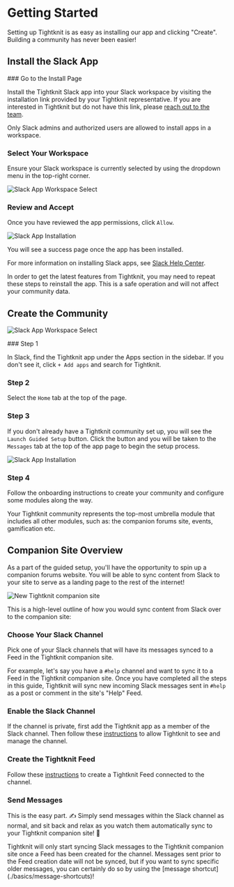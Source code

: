 
# Getting Started

Setting up Tightknit is as easy as installing our app and clicking "Create". Building a community has never been easier!

## Install the Slack App

<Steps>
### Go to the Install Page

Install the Tightknit Slack app into your Slack workspace by visiting the installation link provided by your Tightknit representative.
If you are interested in Tightknit but do not have this link, please [reach out to the team](https://calendly.com/tightknitai/introductory-call).

<Callout type="info">
  Only Slack admins and authorized users are allowed to install apps in a
  workspace.
</Callout>

### Select Your Workspace

Ensure your Slack workspace is currently selected by using the dropdown menu in the top-right corner.

![Slack App Workspace Select](/slack-app-workspace-select.png)

### Review and Accept

Once you have reviewed the app permissions, click `Allow`.

![Slack App Installation](/slack-app-installation.png)

You will see a success page once the app has been installed.

</Steps>

For more information on installing Slack apps, see [Slack Help Center](https://slack.com/help/articles/202035138-Add-apps-to-your-Slack-workspace).

<Callout type="info">
  In order to get the latest features from Tightknit, you may need to repeat
  these steps to reinstall the app. This is a safe operation and will not affect
  your community data.
</Callout>

## Create the Community

![Slack App Workspace Select](/tightknit-app-home-new_with-indicators.png)

<Steps>
### Step 1

In Slack, find the Tightknit app under the Apps section in the sidebar.
If you don't see it, click `+ Add apps` and search for Tightknit.

### Step 2

Select the `Home` tab at the top of the page.

### Step 3

If you don't already have a Tightknit community set up, you will see the `Launch Guided Setup` button.
Click the button and you will be taken to the `Messages` tab at the top of the app page to begin the setup process.

![Slack App Installation](/getting-started/guided-setup-flow-start.png)

### Step 4

Follow the onboarding instructions to create your community and configure some modules along the way.

Your Tightknit community represents the top-most umbrella module that includes all other modules, such as: the companion forums site, events, gamification etc.

</Steps>

## Companion Site Overview

As a part of the guided setup, you'll have the opportunity to spin up a companion forums website. You will be able to sync content from Slack to your site to serve as a landing page to the rest of the internet!

![New Tightknit companion site](/pinnacle-community.png)

This is a high-level outline of how you would sync content from Slack over to the companion site:

<Steps>

### Choose Your Slack Channel

Pick one of your Slack channels that will have its messages synced to a Feed
in the Tightknit companion site.

For example, let's say you have a `#help` channel and want to sync it to a Feed in the Tightknit companion site. Once you have completed all the steps in this guide, Tightknit will sync
new incoming Slack messages sent in `#help` as a post or comment in the site's "Help" Feed.

### Enable the Slack Channel

If the channel is private, first add the Tightknit app as a member of the Slack channel. Then follow these
[instructions](./slack-administration/channel-and-feed-settings.mdx#create-a-new-feed)
to allow Tightknit to see and manage the channel.

### Create the Tightknit Feed

Follow these
[instructions](./slack-administration/channel-and-feed-settings.mdx#create-a-new-feed)
to create a Tightknit Feed connected to the channel.

### Send Messages

This is the easy part. ✍️ Simply send messages within the Slack channel as normal, and
sit back and relax as you watch them automatically sync to your Tightknit companion site!
💯

<Callout>
  Tightknit will only start syncing Slack messages to the Tightknit companion
  site once a Feed has been created for the channel. Messages sent prior to the
  Feed creation date will not be synced, but if you want to sync specific older
  messages, you can certainly do so by using the [message
  shortcut](./basics/message-shortcuts)!
</Callout>

</Steps>
